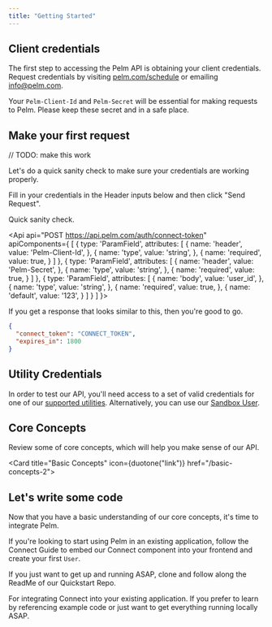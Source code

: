 ```yaml
---
title: "Getting Started"
---
```





## Client credentials

The first step to accessing the Pelm API is obtaining your client credentials. Request credentials by visiting [pelm.com/schedule](https://www.pelm.com/schedule) or emailing [info@pelm.com](mailto:info@pelm.com).

<Info>Your `Pelm-Client-Id` and `Pelm-Secret` will be essential for making requests to Pelm. Please keep these secret and in a safe place.</Info>

## Make your first request
// TODO: make this work

Let's do a quick sanity check to make sure your credentials are working properly.

Fill in your credentials in the Header inputs below and then click "Send Request".

Quick sanity check.

<Api api="POST https://api.pelm.com/auth/connect-token" apiComponents={
  [
    {
      type: 'ParamField',
      attributes: [
        {
          name: 'header',
          value: 'Pelm-Client-Id',
        },
        {
          name: 'type',
          value: 'string',
        },
        {
          name: 'required',
          value: true,
        }
      ]
    },
    {
      type: 'ParamField',
      attributes: [
        {
          name: 'header',
          value: 'Pelm-Secret',
        },
        {
          name: 'type',
          value: 'string',
        },
        {
          name: 'required',
          value: true,
        }
      ]
    },
    {
      type: 'ParamField',
      attributes: [
        {
          name: 'body',
          value: 'user_id',
        },
        {
          name: 'type',
          value: 'string',
        },
        {
          name: 'required',
          value: true,
        },
        {
          name: 'default',
          value: '123',
        }
      ]
    }
  ]
}>

</Api>

If you get a response that looks similar to this, then you're good to go.
```json Response
{
  "connect_token": "CONNECT_TOKEN",
  "expires_in": 1800
}
```

## Utility Credentials

In order to test our API, you'll need access to a set of valid credentials for one of our [supported utilities](/reference/utilities). Alternatively, you can use our [Sandbox User](/reference/sandbox-user).


## Core Concepts
Review some of core concepts, which will help you make sense of our API.

<Card title="Basic Concepts" icon={duotone("link")} href="/basic-concepts-2">
</Card>

## Let's write some code
Now that you have a basic understanding of our core concepts, it's time to integrate Pelm.

If you're looking to start using Pelm in an existing application, follow the Connect Guide to embed our Connect component into your frontend and create your first `User`.

If you just want to get up and running ASAP, clone and follow along the ReadMe of our Quickstart Repo.

<CardGroup cols={2}>
  <Card title="Connect Guide" icon={duotone("square-1")} color="#ea5a0c" href="/connect-guide">
    For integrating Connect into your existing application.
  </Card>
  <Card title="Quickstart Repo" icon={duotone("square-2")} color="#0285c7" href="https://github.com/Pelm-Technologies/quickstart">
    If you prefer to learn by referencing example code or just want to get everything running locally ASAP.
  </Card>
</CardGroup>